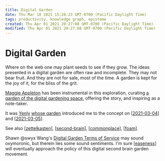 ```yaml
---
title: Digital Garden
date: Thu Mar 18 2021 15:28:23 GMT-0700 (Pacific Daylight Time)
tags: productivity, knowledge graph, episteme
created: Thu Apr 01 2021 20:27:08 GMT-0700 (Pacific Daylight Time)
modified: Thu Apr 01 2021 20:27:08 GMT-0700 (Pacific Daylight Time)
---
```


# Digital Garden

Where on the web one may plant seeds to see if they grow. The ideas presented in a digital garden are often raw and incomplete. They may not bear fruit. And they are not for sale, most of the time. A garden is kept for the joy of it, for the bliss of the grit.

[Maggie Appleton](https://maggieappleton.com/garden) has been instrumental in this exploration, curating [a garden of the digital gardening space](https://github.com/MaggieAppleton/digital-gardeners), offering the story, and inspiring as a note-taker.

It was [Yenly](https://yenly.wtf) [whose garden](<(https://til.yenly.wtf)>) introduced me to the concept on [[2021-03-04]] and [[2021-03-05]].

See also [[zettelkasten]], [[second-brain]], [[commonplace]], [[foam]].

Shawn @swyx Wang's [Digital Garden Terms of Service](https://www.swyx.io/digital-garden-tos/) may sound oxymoronic, but therein lies some sound sentiments. I'm sure [[easeness]] will eventually approach the policy of this digital second brain garden movement.

[//begin]: # "Autogenerated link references for markdown compatibility"
[2021-03-04]: ../forget/journal/2021-03-04 "Thursday, March 4, 2021"
[2021-03-05]: ../forget/journal/2021-03-05 "Journal Entry, Friday, March 05, 2021"
[zettelkasten]: zettelkasten "Zettelkasten"
[second-brain]: second-brain "Second Brain"
[commonplace]: commonplace "Commonplace"
[foam]: foam "Foam"
[easeness]: easeness "Easeness"
[//end]: # "Autogenerated link references"
